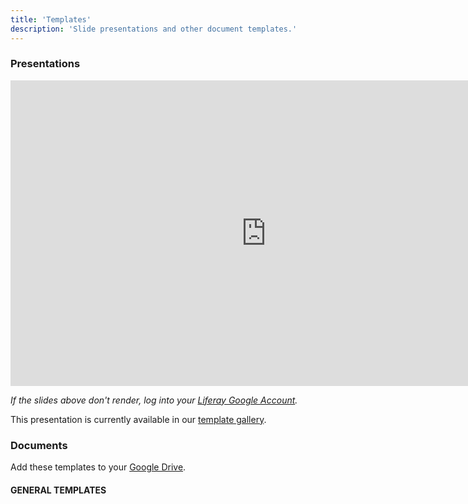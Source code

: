 ```yaml
---
title: 'Templates'
description: 'Slide presentations and other document templates.'
---
```



### Presentations

<div class="slides-embed">
    <iframe src="https://docs.google.com/a/liferay.com/presentation/d/e/2PACX-1vR0sUMw4tjfkGALrRAKOpGMIYHrryjr4ceHPRv5oepbXOi9vkw2WYEn5elhASiXbxI9ltfBSrG0Jjp9/embed?start=false&amp;loop=false&amp;delayms=3000"
        frameborder="0" width="818" height="489" allowfullscreen={true} mozallowfullscreen={true} webkitallowfullscreen={true}></iframe>
</div>

_If the slides above don't render, log into your [Liferay Google Account](https://docs.google.com/presentation/u/0/?ftv=1&tgif=d)._

This presentation is currently available in our [template gallery](https://docs.google.com/presentation/u/0/?ftv=1&tgif=d).

### Documents

Add these templates to your [Google Drive](https://drive.google.com/open?id=0B1SRJOp79V4lcGRTTG9NNHpGRUk).

#### GENERAL TEMPLATES

<Grid columns="repeat( auto-fit, minmax(200px, 1fr) )" autoRows="auto" gap="1rem">
    <AssetCard title="Default Cover" preview="/images/templates/thumbnails/doc-default.png" link="https://fonts.google.com/specimen/Source+Sans+Pro"/>
	<AssetCard title="Document Sans Cover" preview="/images/templates/thumbnails/doc-coverless.png" link="https://fonts.google.com/specimen/Source+Han+Sans"/>
	<AssetCard title="Letterhead" preview="/images/templates/thumbnails/doc-letterhead.png" link="https://fonts.google.com/specimen/Source+Han+Sans"/>
	<AssetCard title="Training" preview="/images/templates/thumbnails/doc-training.png" link="https://fonts.google.com/specimen/Source+Han+Sans"/>
</Grid>

<br />
<br />
